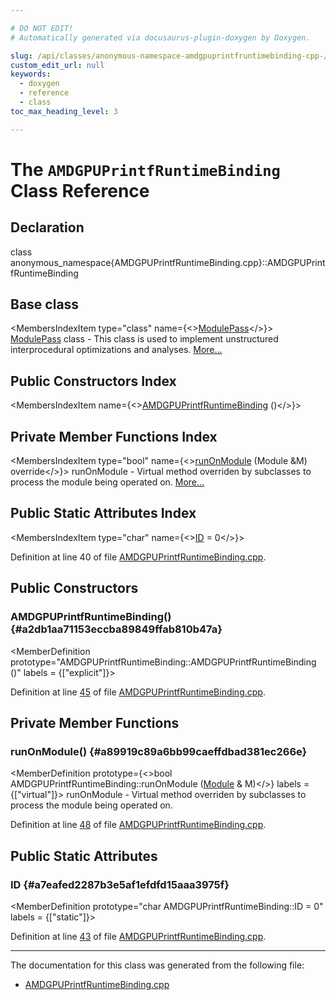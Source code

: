 ```yaml
---

# DO NOT EDIT!
# Automatically generated via docusaurus-plugin-doxygen by Doxygen.

slug: /api/classes/anonymous-namespace-amdgpuprintfruntimebinding-cpp-/amdgpuprintfruntimebinding
custom_edit_url: null
keywords:
  - doxygen
  - reference
  - class
toc_max_heading_level: 3

---
```





# The `AMDGPUPrintfRuntimeBinding` Class Reference

<DoxygenPage pluginConfig={pluginConfig}>



## Declaration

<CodeBlock>class anonymous_namespace{AMDGPUPrintfRuntimeBinding.cpp}::AMDGPUPrintfRuntimeBinding</CodeBlock>

## Base class

<MembersIndex>

<MembersIndexItem
  type="class"
  name={<><a href="/docs/api/classes/llvm/modulepass">ModulePass</a></>}>
<a href="/docs/api/classes/llvm/modulepass">ModulePass</a> class - This class is used to implement unstructured interprocedural optimizations and analyses. <a href="/docs/api/classes/llvm/modulepass/#details">More...</a>
</MembersIndexItem>

</MembersIndex>

## Public Constructors Index

<MembersIndex>

<MembersIndexItem
  name={<><a href="#a2db1aa71153eccba89849ffab810b47a">AMDGPUPrintfRuntimeBinding</a> ()</>}>
</MembersIndexItem>

</MembersIndex>

## Private Member Functions Index

<MembersIndex>

<MembersIndexItem
  type="bool"
  name={<><a href="#a89919c89a6bb99caeffdbad381ec266e">runOnModule</a> (Module &amp;M) override</>}>
runOnModule - Virtual method overriden by subclasses to process the module being operated on. <a href="#a89919c89a6bb99caeffdbad381ec266e">More...</a>
</MembersIndexItem>

</MembersIndex>

## Public Static Attributes Index

<MembersIndex>

<MembersIndexItem
  type="char"
  name={<><a href="#a7eafed2287b3e5af1efdfd15aaa3975f">ID</a> = 0</>}>
</MembersIndexItem>

</MembersIndex>


Definition at line 40 of file <a href="/docs/api/files/lib/lib/target/lib/target/amdgpu/amdgpuprintfruntimebinding-cpp">AMDGPUPrintfRuntimeBinding.cpp</a>.

<SectionDefinition>

## Public Constructors

### AMDGPUPrintfRuntimeBinding() {#a2db1aa71153eccba89849ffab810b47a}

<MemberDefinition
  prototype="AMDGPUPrintfRuntimeBinding::AMDGPUPrintfRuntimeBinding ()"
  labels = {["explicit"]}>

Definition at line <a href="/docs/api/files/lib/lib/target/lib/target/amdgpu/amdgpuprintfruntimebinding-cpp/#l00045">45</a> of file <a href="/docs/api/files/lib/lib/target/lib/target/amdgpu/amdgpuprintfruntimebinding-cpp">AMDGPUPrintfRuntimeBinding.cpp</a>.
</MemberDefinition>

</SectionDefinition>

<SectionDefinition>

## Private Member Functions

### runOnModule() {#a89919c89a6bb99caeffdbad381ec266e}

<MemberDefinition
  prototype={<>bool AMDGPUPrintfRuntimeBinding::runOnModule (<a href="/docs/api/classes/llvm/module">Module</a> &amp; M)</>}
  labels = {["virtual"]}>
runOnModule - Virtual method overriden by subclasses to process the module being operated on.

Definition at line <a href="/docs/api/files/lib/lib/target/lib/target/amdgpu/amdgpuprintfruntimebinding-cpp/#l00048">48</a> of file <a href="/docs/api/files/lib/lib/target/lib/target/amdgpu/amdgpuprintfruntimebinding-cpp">AMDGPUPrintfRuntimeBinding.cpp</a>.
</MemberDefinition>

</SectionDefinition>

<SectionDefinition>

## Public Static Attributes

### ID {#a7eafed2287b3e5af1efdfd15aaa3975f}

<MemberDefinition
  prototype="char AMDGPUPrintfRuntimeBinding::ID = 0"
  labels = {["static"]}>

Definition at line <a href="/docs/api/files/lib/lib/target/lib/target/amdgpu/amdgpuprintfruntimebinding-cpp/#l00043">43</a> of file <a href="/docs/api/files/lib/lib/target/lib/target/amdgpu/amdgpuprintfruntimebinding-cpp">AMDGPUPrintfRuntimeBinding.cpp</a>.
</MemberDefinition>

</SectionDefinition>

<hr/>

The documentation for this class was generated from the following file:

<ul>
<li><a href="/docs/api/files/lib/lib/target/lib/target/amdgpu/amdgpuprintfruntimebinding-cpp">AMDGPUPrintfRuntimeBinding.cpp</a></li>
</ul>

</DoxygenPage>
